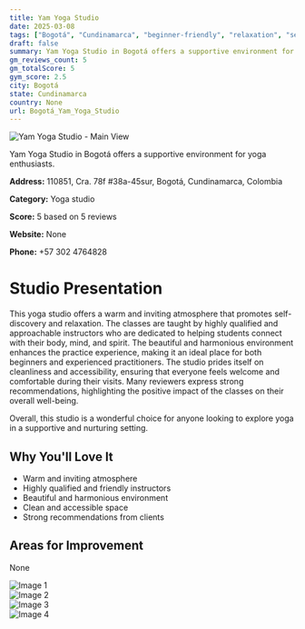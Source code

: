 ```yaml
---
title: Yam Yoga Studio
date: 2025-03-08
tags: ["Bogotá", "Cundinamarca", "beginner-friendly", "relaxation", "self-discovery", "atmosphere", "cleanliness", "Bogotá"]  
draft: false
summary: Yam Yoga Studio in Bogotá offers a supportive environment for yoga enthusiasts.
gm_reviews_count: 5
gm_totalScore: 5
gym_score: 2.5
city: Bogotá
state: Cundinamarca
country: None
url: Bogotá_Yam_Yoga_Studio
---
```


<div className="aspect-[16/9] relative my-8">
  <img 
    src="https://lh5.googleusercontent.com/p/AF1QipPEC2PqBULnkRPg9PI5L1ozPB6H2_ZJpHzPXjPA=w1920-h1080-k-no"
    alt="Yam Yoga Studio - Main View"
    className="object-cover absolute inset-0 w-full h-full rounded-lg"
  />
</div>

Yam Yoga Studio in Bogotá offers a supportive environment for yoga enthusiasts.

**Address:** 110851, Cra. 78f #38a-45sur, Bogotá, Cundinamarca, Colombia

**Category:** Yoga studio

**Score:** 5 based on 5 reviews

**Website:** None

**Phone:** +57 302 4764828

# Studio Presentation

This yoga studio offers a warm and inviting atmosphere that promotes self-discovery and relaxation. The classes are taught by highly qualified and approachable instructors who are dedicated to helping students connect with their body, mind, and spirit. The beautiful and harmonious environment enhances the practice experience, making it an ideal place for both beginners and experienced practitioners. The studio prides itself on cleanliness and accessibility, ensuring that everyone feels welcome and comfortable during their visits. Many reviewers express strong recommendations, highlighting the positive impact of the classes on their overall well-being.

Overall, this studio is a wonderful choice for anyone looking to explore yoga in a supportive and nurturing setting.

## Why You'll Love It

- Warm and inviting atmosphere
- Highly qualified and friendly instructors
- Beautiful and harmonious environment
- Clean and accessible space
- Strong recommendations from clients

## Areas for Improvement

None

<div className="grid grid-cols-1 xl:grid-cols-2 gap-4 my-8">
<div className="aspect-[4/3] relative"><img src="https://lh3.googleusercontent.com/p/AF1QipMAygWegyAMsY34wjnA72DCXZCgEZulDEd9kjvL=w1920-h1080-k-no" alt="Image 1" className="object-cover absolute inset-0 w-full h-full rounded-lg" /></div>
<div className="aspect-[4/3] relative"><img src="https://lh5.googleusercontent.com/p/AF1QipOCE5eBG86KEcAPWX-cjQXFoloE0TD1ZvAEiSKs=w1920-h1080-k-no" alt="Image 2" className="object-cover absolute inset-0 w-full h-full rounded-lg" /></div>
<div className="aspect-[4/3] relative"><img src="https://lh5.googleusercontent.com/p/AF1QipNcLqhpGZCFHf54khkitrm4DdmbFz5ORSHV8A45=w1920-h1080-k-no" alt="Image 3" className="object-cover absolute inset-0 w-full h-full rounded-lg" /></div>
<div className="aspect-[4/3] relative"><img src="https://lh5.googleusercontent.com/p/AF1QipPaR46LgIK0Fd_noxAAeedccibsJ2S6F-jvbGXg=w1920-h1080-k-no" alt="Image 4" className="object-cover absolute inset-0 w-full h-full rounded-lg" /></div>
</div>